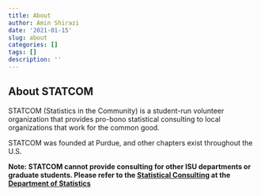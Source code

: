```yaml
---
title: About
author: Amin Shirazi
date: '2021-01-15'
slug: about
categories: []
tags: []
description: ''
---
```


## About STATCOM

STATCOM (Statistics in the Community) is a student-run volunteer organization that provides pro-bono statistical consulting to local organizations that work for the common good. 

STATCOM was founded at Purdue, and other chapters exist throughout the U.S. 

**Note: STATCOM cannot provide consulting for other ISU departments or graduate students. Please refer to the [Statistical Consulting](https://www.stat.iastate.edu/statistical-consulting) at the [Department of Statistics](https://www.stat.iastate.edu/)**